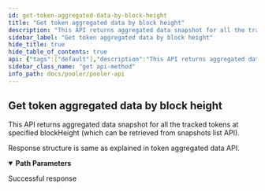 ```yaml
---
id: get-token-aggregated-data-by-block-height
title: "Get token aggregated data by block height"
description: "This API returns aggregated data snapshot for all the tracked tokens at specified blockHeight (which can be retrieved from snapshots list API)."
sidebar_label: "Get token aggregated data by block height"
hide_title: true
hide_table_of_contents: true
api: {"tags":["default"],"description":"This API returns aggregated data snapshot for all the tracked tokens at specified blockHeight (which can be retrieved from snapshots list API).\n\nResponse structure is same as explained in token aggregated data API.","parameters":[{"name":"block_height","in":"path","schema":{"type":"string"},"required":true}],"security":[{"api_key":[]}],"responses":{"200":{"description":"Successful response"}},"method":"get","path":"/v2-tokens/{block_height}","servers":[{"url":"https://uniswapv2-ethindia.powerloom.io/api/","description":"Uniswap V2"},{"url":"https://quickswap.powerloom.io/api/","description":"Quickswap"},{"url":"https://sushiswap.powerloom.io/api/","description":"Sushiswap"}],"securitySchemes":{"api_key":{"type":"apiKey","name":"X-API-Key","in":"header"}},"info":{"title":"Pooler API","version":"1.0.0"},"postman":{"name":"Get token aggregated data by block height","description":{"content":"This API returns aggregated data snapshot for all the tracked tokens at specified blockHeight (which can be retrieved from snapshots list API).\n\nResponse structure is same as explained in token aggregated data API.","type":"text/plain"},"url":{"path":["v2-tokens",":block_height"],"host":["{{baseUrl}}"],"query":[],"variable":[{"disabled":false,"description":{"content":"(Required) ","type":"text/plain"},"type":"any","value":"","key":"block_height"}]},"method":"GET","auth":{"type":"apikey","apikey":[{"type":"any","value":"X-API-Key","key":"key"},{"type":"any","value":"<API Key>","key":"value"},{"type":"any","value":"header","key":"in"}]}}}
sidebar_class_name: "get api-method"
info_path: docs/pooler/pooler-api
---
```



## Get token aggregated data by block height



This API returns aggregated data snapshot for all the tracked tokens at specified blockHeight (which can be retrieved from snapshots list API).

Response structure is same as explained in token aggregated data API.

<details style={{"marginBottom":"1rem"}} data-collapsed={false} open={true}><summary style={{}}><strong>Path Parameters</strong></summary><div><ul><ParamsItem className={"paramsItem"} param={{"name":"block_height","in":"path","schema":{"type":"string"},"required":true}}></ParamsItem></ul></div></details><div><ApiTabs><TabItem label={"200"} value={"200"}><div>

Successful response

</div><div></div></TabItem></ApiTabs></div>
      